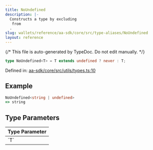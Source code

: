 ```yaml
---
title: NoUndefined
description: |-
  Constructs a type by excluding 
   from 
  .
slug: wallets/reference/aa-sdk/core/src/type-aliases/NoUndefined
layout: reference
---
```


{/* This file is auto-generated by TypeDoc. Do not edit manually. */}

```ts
type NoUndefined<T> = T extends undefined ? never : T;
```

Defined in: [aa-sdk/core/src/utils/types.ts:10](https://github.com/alchemyplatform/aa-sdk/blob/9f926c402d1661309abbf8eae8431e52e8c5e53f/aa-sdk/core/src/utils/types.ts#L10)

## Example

```ts
NoUndefined<string | undefined>
=> string
```

## Type Parameters

<table>
  <thead>
    <tr>
      <th align="left">Type Parameter</th>
    </tr>
  </thead>

  <tbody>
    <tr>
      <td>
        `T`
      </td>
    </tr>
  </tbody>
</table>
